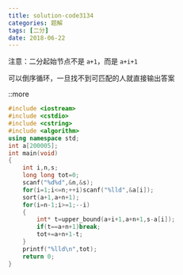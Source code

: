 ```yaml
---
title: solution-code3134
categories: 题解
tags: [二分]
date: 2018-06-22
---
```


注意：二分起始节点不是 `a+1`，而是 `a+i+1`

可以倒序循环，一旦找不到可匹配的人就直接输出答案

::more


```cpp
#include <iostream>
#include <cstdio>
#include <cstring>
#include <algorithm>
using namespace std;
int a[200005];
int main(void)
{
	int i,n,s;
	long long tot=0;
	scanf("%d%d",&n,&s);
	for(i=1;i<=n;++i)scanf("%lld",&a[i]);
	sort(a+1,a+n+1);
	for(i=n-1;i>=1;--i)
	{
		int* t=upper_bound(a+i+1,a+n+1,s-a[i]);
		if(t==a+n+1)break;
		tot+=a+n+1-t;
	}
	printf("%lld\n",tot);
	return 0;
}
```
